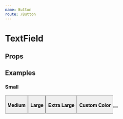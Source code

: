 ```yaml
---
name: Button
route: /Button
---
```



#  TextField

## Props
<Props of={Button} />

## Examples

### Small

<Playground>
    <Button size={'sm'} label={"Button"}/>
</Playground>

### Medium

<Playground>
    <Button size={'md'} label={"Button"}/>
</Playground>

### Large

<Playground>
    <Button size={'lg'} label={"Button"}/>
</Playground>

### Extra Large

<Playground>
    <Button size={'xl'} label={"Button"}/>
</Playground>

### Custom Color
<Playground>
    <Button size={'md'} label={"Button"} color={"lightgreen"}/>
</Playground>



